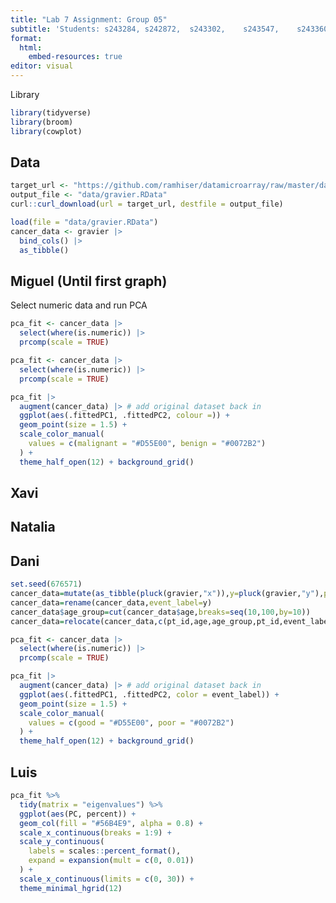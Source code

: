 ```yaml
---
title: "Lab 7 Assignment: Group 05"
subtitle: 'Students: s243284, s242872,	s243302,	s243547,	s243360'
format:
  html:
    embed-resources: true
editor: visual
---
```


Library

```r
library(tidyverse)
library(broom)
library(cowplot)
```

## Data

```r
target_url <- "https://github.com/ramhiser/datamicroarray/raw/master/data/gravier.RData"
output_file <- "data/gravier.RData"
curl::curl_download(url = target_url, destfile = output_file)
```

```r
load(file = "data/gravier.RData")
cancer_data <- gravier |> 
  bind_cols() |> 
  as_tibble()
```

## Miguel (Until first graph)

Select numeric data and run PCA

```r
pca_fit <- cancer_data |> 
  select(where(is.numeric)) |> 
  prcomp(scale = TRUE)
```

```r
pca_fit <- cancer_data |> 
  select(where(is.numeric)) |> 
  prcomp(scale = TRUE)

pca_fit |>
  augment(cancer_data) |> # add original dataset back in
  ggplot(aes(.fittedPC1, .fittedPC2, colour =)) + 
  geom_point(size = 1.5) +
  scale_color_manual(
    values = c(malignant = "#D55E00", benign = "#0072B2")
  ) +
  theme_half_open(12) + background_grid()
```

## Xavi

## Natalia

## Dani

```r
set.seed(676571)
cancer_data=mutate(as_tibble(pluck(gravier,"x")),y=pluck(gravier,"y"),pt_id=1:length(pluck(gravier, "y")),age=round(rnorm(length(pluck(gravier,"y")),mean=55,sd=10),1))
cancer_data=rename(cancer_data,event_label=y)
cancer_data$age_group=cut(cancer_data$age,breaks=seq(10,100,by=10))
cancer_data=relocate(cancer_data,c(pt_id,age,age_group,pt_id,event_label))

pca_fit <- cancer_data |> 
  select(where(is.numeric)) |> 
  prcomp(scale = TRUE)

pca_fit |>
  augment(cancer_data) |> # add original dataset back in
  ggplot(aes(.fittedPC1, .fittedPC2, color = event_label)) + 
  geom_point(size = 1.5) +
  scale_color_manual(
    values = c(good = "#D55E00", poor = "#0072B2")
  ) +
  theme_half_open(12) + background_grid()
```

## Luis

```r
pca_fit %>%
  tidy(matrix = "eigenvalues") %>%
  ggplot(aes(PC, percent)) +
  geom_col(fill = "#56B4E9", alpha = 0.8) +
  scale_x_continuous(breaks = 1:9) +
  scale_y_continuous(
    labels = scales::percent_format(),
    expand = expansion(mult = c(0, 0.01))
  ) +
  scale_x_continuous(limits = c(0, 30)) +
  theme_minimal_hgrid(12)
```
